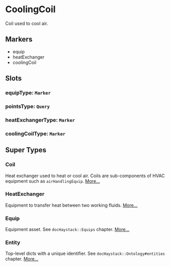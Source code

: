 # CoolingCoil
Coil used to cool air.
## Markers
- equip
- heatExchanger
- coolingCoil

## Slots

### equipType: `Marker`

### pointsType: `Query`

### heatExchangerType: `Marker`

### coolingCoilType: `Marker`


## Super Types
### Coil
Heat exchanger used to heat or cool air.  Coils are sub-components
of HVAC equipment such as `airHandlingEquip`. 
[More...](./Coil)

### HeatExchanger
Equipment to transfer heat between two working fluids. 
[More...](./HeatExchanger)

### Equip
Equipment asset.
See `docHaystack::Equips` chapter. 
[More...](./Equip)

### Entity
Top-level dicts with a unique identifier.
See `docHaystack::Ontology#entities` chapter. 
[More...](./Entity)


